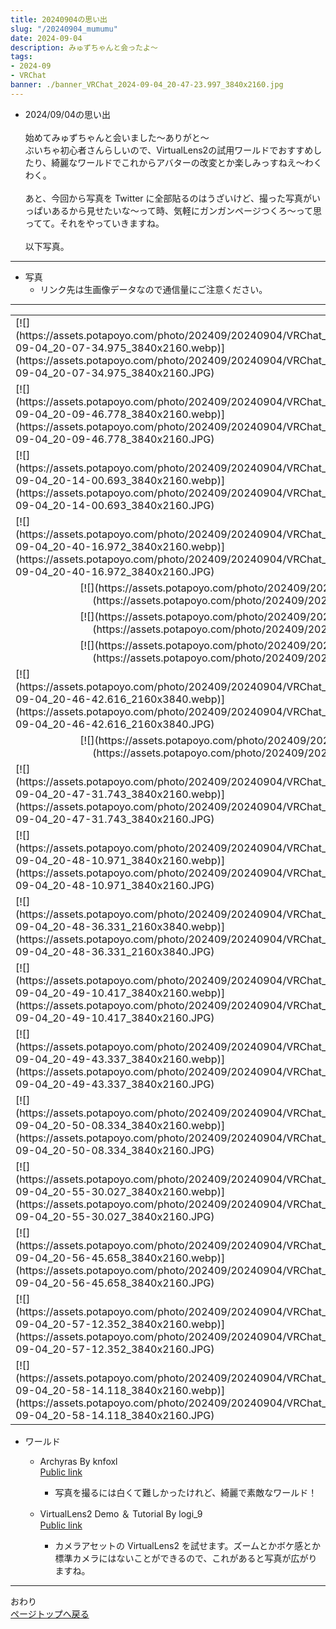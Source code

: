 ---
title: 20240904の思い出
slug: "/20240904_mumumu"
date: 2024-09-04
description: みゅずちゃんと会ったよ～
tags:
- 2024-09
- VRChat
banner: ./banner_VRChat_2024-09-04_20-47-23.997_3840x2160.jpg
---

+ 2024/09/04の思い出\
\
始めてみゅずちゃんと会いました～ありがと～\
ぶいちゃ初心者さんらしいので、VirtualLens2の試用ワールドでおすすめしたり、綺麗なワールドでこれからアバターの改変とか楽しみっすねえ〜わくわく。\
\
あと、今回から写真を Twitter に全部貼るのはうざいけど、撮った写真がいっぱいあるから見せたいな～って時、気軽にガンガンページつくろ〜って思ってて。それをやっていきますね。\
\
以下写真。

------------------------------
+ 写真
  + リンク先は生画像データなので通信量にご注意ください。
------------------------------
<table>
  <tr>
    <td>
      [![](https://assets.potapoyo.com/photo/202409/20240904/VRChat_2024-09-04_20-07-34.975_3840x2160.webp)](https://assets.potapoyo.com/photo/202409/20240904/VRChat_2024-09-04_20-07-34.975_3840x2160.JPG)
    </td>
    <td>
      [![](https://assets.potapoyo.com/photo/202409/20240904/VRChat_2024-09-04_20-09-19.808_3840x2160.webp)](https://assets.potapoyo.com/photo/202409/20240904/VRChat_2024-09-04_20-09-19.808_3840x2160.JPG)
    </td>
  </tr>
  <tr>
    <td>
      [![](https://assets.potapoyo.com/photo/202409/20240904/VRChat_2024-09-04_20-09-46.778_3840x2160.webp)](https://assets.potapoyo.com/photo/202409/20240904/VRChat_2024-09-04_20-09-46.778_3840x2160.JPG)
    </td>
    <td>
      [![](https://assets.potapoyo.com/photo/202409/20240904/VRChat_2024-09-04_20-13-41.043_3840x2160.webp)](https://assets.potapoyo.com/photo/202409/20240904/VRChat_2024-09-04_20-13-41.043_3840x2160.JPG)
    </td>
  </tr>
  <tr>
    <td>
      [![](https://assets.potapoyo.com/photo/202409/20240904/VRChat_2024-09-04_20-14-00.693_3840x2160.webp)](https://assets.potapoyo.com/photo/202409/20240904/VRChat_2024-09-04_20-14-00.693_3840x2160.JPG)
    </td>
    <td>
      [![](https://assets.potapoyo.com/photo/202409/20240904/VRChat_2024-09-04_20-14-43.496_3840x2160.webp)](https://assets.potapoyo.com/photo/202409/20240904/VRChat_2024-09-04_20-14-43.496_3840x2160.JPG)
    </td>
  </tr>
  <tr>
    <td>
      [![](https://assets.potapoyo.com/photo/202409/20240904/VRChat_2024-09-04_20-40-16.972_3840x2160.webp)](https://assets.potapoyo.com/photo/202409/20240904/VRChat_2024-09-04_20-40-16.972_3840x2160.JPG)
    </td>
    <td>
      [![](https://assets.potapoyo.com/photo/202409/20240904/VRChat_2024-09-04_20-27-26.551_3840x2160.webp)](https://assets.potapoyo.com/photo/202409/20240904/VRChat_2024-09-04_20-27-26.551_3840x2160.JPG)
    </td>
  </tr>
  <tr>
    <td colspan="2">
      <div align="center">
        [![](https://assets.potapoyo.com/photo/202409/20240904/VRChat_2024-09-04_20-27-58.627_3840x2160.webp)](https://assets.potapoyo.com/photo/202409/20240904/VRChat_2024-09-04_20-27-58.627_3840x2160.JPG)
      </div>
    </td>
  </tr>
  <tr>
    <td colspan="2">
      <div align="center">
        [![](https://assets.potapoyo.com/photo/202409/20240904/VRChat_2024-09-04_20-45-37.804_3840x2160.webp)](https://assets.potapoyo.com/photo/202409/20240904/VRChat_2024-09-04_20-45-37.804_3840x2160.JPG)
      </div>
    </td>
  </tr>
  <tr>
    <td colspan="2">
      <div align="center">
        [![](https://assets.potapoyo.com/photo/202409/20240904/VRChat_2024-09-04_20-46-15.797_3840x2160.webp)](https://assets.potapoyo.com/photo/202409/20240904/VRChat_2024-09-04_20-46-15.797_3840x2160.JPG)
      </div>
    </td>
  </tr>
  <tr>
    <td>
      [![](https://assets.potapoyo.com/photo/202409/20240904/VRChat_2024-09-04_20-46-42.616_2160x3840.webp)](https://assets.potapoyo.com/photo/202409/20240904/VRChat_2024-09-04_20-46-42.616_2160x3840.JPG)
    </td>
    <td>
      [![](https://assets.potapoyo.com/photo/202409/20240904/VRChat_2024-09-04_20-47-07.579_2160x3840.webp)](https://assets.potapoyo.com/photo/202409/20240904/VRChat_2024-09-04_20-47-07.579_2160x3840.JPG)
    </td>
  </tr>
  <tr>
    <td colspan="2">
      <div align="center">
        [![](https://assets.potapoyo.com/photo/202409/20240904/VRChat_2024-09-04_20-47-23.997_3840x2160.webp)](https://assets.potapoyo.com/photo/202409/20240904/VRChat_2024-09-04_20-47-23.997_3840x2160.JPG)
      </div>
    </td>
  </tr>
  <tr>
    <td>
      [![](https://assets.potapoyo.com/photo/202409/20240904/VRChat_2024-09-04_20-47-31.743_3840x2160.webp)](https://assets.potapoyo.com/photo/202409/20240904/VRChat_2024-09-04_20-47-31.743_3840x2160.JPG)
    </td>
    <td>
      [![](https://assets.potapoyo.com/photo/202409/20240904/VRChat_2024-09-04_20-47-38.143_3840x2160.webp)](https://assets.potapoyo.com/photo/202409/20240904/VRChat_2024-09-04_20-47-38.143_3840x2160.JPG)
    </td>
  </tr>
  <tr>
    <td>
      [![](https://assets.potapoyo.com/photo/202409/20240904/VRChat_2024-09-04_20-48-10.971_3840x2160.webp)](https://assets.potapoyo.com/photo/202409/20240904/VRChat_2024-09-04_20-48-10.971_3840x2160.JPG)
    </td>
    <td>
      [![](https://assets.potapoyo.com/photo/202409/20240904/VRChat_2024-09-04_20-48-18.258_3840x2160.webp)](https://assets.potapoyo.com/photo/202409/20240904/VRChat_2024-09-04_20-48-18.258_3840x2160.JPG)
    </td>
  </tr>
  <tr>
    <td>
      [![](https://assets.potapoyo.com/photo/202409/20240904/VRChat_2024-09-04_20-48-36.331_2160x3840.webp)](https://assets.potapoyo.com/photo/202409/20240904/VRChat_2024-09-04_20-48-36.331_2160x3840.JPG)
    </td>
    <td>
      [![](https://assets.potapoyo.com/photo/202409/20240904/VRChat_2024-09-04_20-48-39.848_2160x3840.webp)](https://assets.potapoyo.com/photo/202409/20240904/VRChat_2024-09-04_20-48-39.848_2160x3840.JPG)
    </td>
  </tr>
  <tr>
    <td>
      [![](https://assets.potapoyo.com/photo/202409/20240904/VRChat_2024-09-04_20-49-10.417_3840x2160.webp)](https://assets.potapoyo.com/photo/202409/20240904/VRChat_2024-09-04_20-49-10.417_3840x2160.JPG)
    </td>
    <td>
      [![](https://assets.potapoyo.com/photo/202409/20240904/VRChat_2024-09-04_20-49-17.449_3840x2160.webp)](https://assets.potapoyo.com/photo/202409/20240904/VRChat_2024-09-04_20-49-17.449_3840x2160.JPG)
    </td>
  </tr>
  <tr>
    <td>
      [![](https://assets.potapoyo.com/photo/202409/20240904/VRChat_2024-09-04_20-49-43.337_3840x2160.webp)](https://assets.potapoyo.com/photo/202409/20240904/VRChat_2024-09-04_20-49-43.337_3840x2160.JPG)
    </td>
    <td>
      [![](https://assets.potapoyo.com/photo/202409/20240904/VRChat_2024-09-04_20-50-03.063_3840x2160.webp)](https://assets.potapoyo.com/photo/202409/20240904/VRChat_2024-09-04_20-50-03.063_3840x2160.JPG)
    </td>
  </tr>
  <tr>
    <td>
      [![](https://assets.potapoyo.com/photo/202409/20240904/VRChat_2024-09-04_20-50-08.334_3840x2160.webp)](https://assets.potapoyo.com/photo/202409/20240904/VRChat_2024-09-04_20-50-08.334_3840x2160.JPG)
    </td>
    <td>
      [![](https://assets.potapoyo.com/photo/202409/20240904/VRChat_2024-09-04_20-55-03.879_3840x2160.webp)](https://assets.potapoyo.com/photo/202409/20240904/VRChat_2024-09-04_20-55-03.879_3840x2160.JPG)
    </td>
  </tr>
  <tr>
    <td>
      [![](https://assets.potapoyo.com/photo/202409/20240904/VRChat_2024-09-04_20-55-30.027_3840x2160.webp)](https://assets.potapoyo.com/photo/202409/20240904/VRChat_2024-09-04_20-55-30.027_3840x2160.JPG)
    </td>
    <td>
      [![](https://assets.potapoyo.com/photo/202409/20240904/VRChat_2024-09-04_20-55-53.845_3840x2160.webp)](https://assets.potapoyo.com/photo/202409/20240904/VRChat_2024-09-04_20-55-53.845_3840x2160.JPG)
    </td>
  </tr>
  <tr>
    <td>
      [![](https://assets.potapoyo.com/photo/202409/20240904/VRChat_2024-09-04_20-56-45.658_3840x2160.webp)](https://assets.potapoyo.com/photo/202409/20240904/VRChat_2024-09-04_20-56-45.658_3840x2160.JPG)
    </td>
    <td>
      [![](https://assets.potapoyo.com/photo/202409/20240904/VRChat_2024-09-04_20-57-06.918_3840x2160.webp)](https://assets.potapoyo.com/photo/202409/20240904/VRChat_2024-09-04_20-57-06.918_3840x2160.JPG)
    </td>
  </tr>
  <tr>
    <td>
      [![](https://assets.potapoyo.com/photo/202409/20240904/VRChat_2024-09-04_20-57-12.352_3840x2160.webp)](https://assets.potapoyo.com/photo/202409/20240904/VRChat_2024-09-04_20-57-12.352_3840x2160.JPG)
    </td>
    <td>
      [![](https://assets.potapoyo.com/photo/202409/20240904/VRChat_2024-09-04_20-57-15.037_3840x2160.webp)](https://assets.potapoyo.com/photo/202409/20240904/VRChat_2024-09-04_20-57-15.037_3840x2160.JPG)
    </td>
  </tr>
  <tr>
    <td>
      [![](https://assets.potapoyo.com/photo/202409/20240904/VRChat_2024-09-04_20-58-14.118_3840x2160.webp)](https://assets.potapoyo.com/photo/202409/20240904/VRChat_2024-09-04_20-58-14.118_3840x2160.JPG)
    </td>
    <td>
      [![](https://assets.potapoyo.com/photo/202409/20240904/VRChat_2024-09-04_20-59-39.398_3840x2160.webp)](https://assets.potapoyo.com/photo/202409/20240904/VRChat_2024-09-04_20-59-39.398_3840x2160.JPG)
    </td>
  </tr>
</table>

+ ワールド
  + Archyras By knfoxl\
  [Public link](https://vrchat.com/home/launch?worldId=wrld_4c272b39-077a-4a4a-ba47-96b21dcb0bf3)
    + 写真を撮るには白くて難しかったけれど、綺麗で素敵なワールド！

  + VirtualLens2 Demo ＆ Tutorial By logi_9\
  [Public link](https://vrchat.com/home/launch?worldId=wrld_ff54f3ca-4aa7-411b-8fe3-2d608e7edff9)
    + カメラアセットの VirtualLens2 を試せます。ズームとかボケ感とか標準カメラにはないことができるので、これがあると写真が広がりますね。

------------------------------

おわり\
<a href="#">ページトップへ戻る</a>